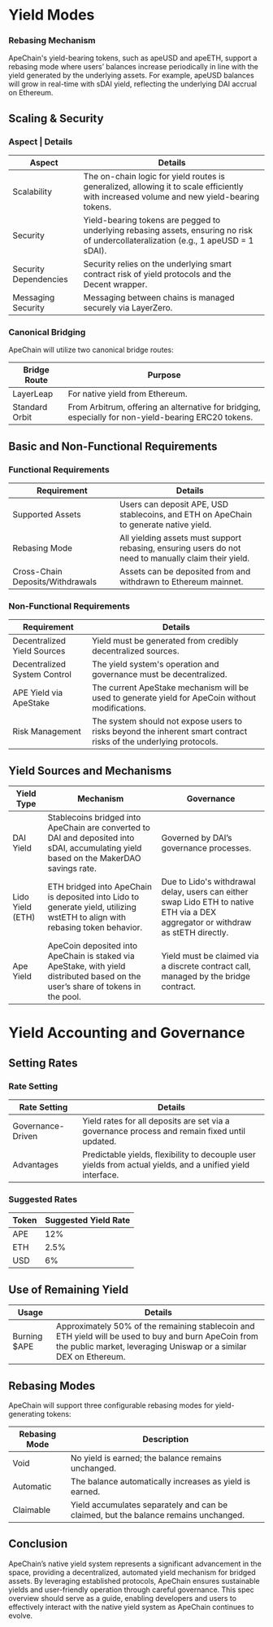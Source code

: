 # Yield Modes

### Rebasing Mechanism

ApeChain's yield-bearing tokens, such as apeUSD and apeETH, support a rebasing mode where users’ balances increase periodically in line with the yield generated by the underlying assets. For example, apeUSD balances will grow in real-time with sDAI yield, reflecting the underlying DAI accrual on Ethereum.

## Scaling & Security

### Aspect | Details

| Aspect      | Details |
| ----------- | ------- |
| Scalability | The on-chain logic for yield routes is generalized, allowing it to scale efficiently with increased volume and new yield-bearing tokens. |
| Security    | Yield-bearing tokens are pegged to underlying rebasing assets, ensuring no risk of undercollateralization (e.g., 1 apeUSD = 1 sDAI). |
| Security Dependencies | Security relies on the underlying smart contract risk of yield protocols and the Decent wrapper. |
| Messaging Security | Messaging between chains is managed securely via LayerZero. |

### Canonical Bridging

ApeChain will utilize two canonical bridge routes:

| Bridge Route   | Purpose |
| -------------- | ------- |
| LayerLeap      | For native yield from Ethereum. |
| Standard Orbit | From Arbitrum, offering an alternative for bridging, especially for non-yield-bearing ERC20 tokens. |

## Basic and Non-Functional Requirements

### Functional Requirements

| Requirement            | Details |
| ---------------------- | ------- |
| Supported Assets       | Users can deposit APE, USD stablecoins, and ETH on ApeChain to generate native yield. |
| Rebasing Mode          | All yielding assets must support rebasing, ensuring users do not need to manually claim their yield. |
| Cross-Chain Deposits/Withdrawals | Assets can be deposited from and withdrawn to Ethereum mainnet. |

### Non-Functional Requirements

| Requirement                | Details |
| -------------------------- | ------- |
| Decentralized Yield Sources | Yield must be generated from credibly decentralized sources. |
| Decentralized System Control | The yield system's operation and governance must be decentralized. |
| APE Yield via ApeStake     | The current ApeStake mechanism will be used to generate yield for ApeCoin without modifications. |
| Risk Management            | The system should not expose users to risks beyond the inherent smart contract risks of the underlying protocols. |

## Yield Sources and Mechanisms

| Yield Type  | Mechanism | Governance |
| ----------- | --------- | ---------- |
| DAI Yield   | Stablecoins bridged into ApeChain are converted to DAI and deposited into sDAI, accumulating yield based on the MakerDAO savings rate. | Governed by DAI’s governance processes. |
| Lido Yield (ETH) | ETH bridged into ApeChain is deposited into Lido to generate yield, utilizing wstETH to align with rebasing token behavior. | Due to Lido's withdrawal delay, users can either swap Lido ETH to native ETH via a DEX aggregator or withdraw as stETH directly. |
| Ape Yield   | ApeCoin deposited into ApeChain is staked via ApeStake, with yield distributed based on the user’s share of tokens in the pool. | Yield must be claimed via a discrete contract call, managed by the bridge contract. |


# Yield Accounting and Governance

## Setting Rates

### Rate Setting

| Rate Setting       | Details |
| ------------------ | ------- |
| Governance-Driven  | Yield rates for all deposits are set via a governance process and remain fixed until updated. |
| Advantages         | Predictable yields, flexibility to decouple user yields from actual yields, and a unified yield interface. |

### Suggested Rates

| Token | Suggested Yield Rate |
| ----- | -------------------- |
| APE   | 12%                  |
| ETH   | 2.5%                 |
| USD   | 6%                   |

## Use of Remaining Yield

| Usage           | Details |
| --------------- | ------- |
| Burning $APE    | Approximately 50% of the remaining stablecoin and ETH yield will be used to buy and burn ApeCoin from the public market, leveraging Uniswap or a similar DEX on Ethereum. |

## Rebasing Modes

ApeChain will support three configurable rebasing modes for yield-generating tokens:

| Rebasing Mode | Description |
| ------------- | ----------- |
| Void          | No yield is earned; the balance remains unchanged. |
| Automatic     | The balance automatically increases as yield is earned. |
| Claimable     | Yield accumulates separately and can be claimed, but the balance remains unchanged. |

## Conclusion

ApeChain’s native yield system represents a significant advancement in the space, providing a decentralized, automated yield mechanism for bridged assets. By leveraging established protocols, ApeChain ensures sustainable yields and user-friendly operation through careful governance. This spec overview should serve as a guide, enabling developers and users to effectively interact with the native yield system as ApeChain continues to evolve.
